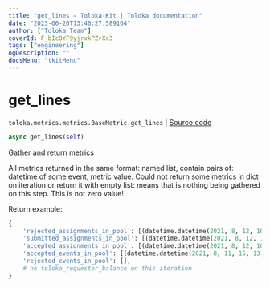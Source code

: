 ```yaml
---
title: "get_lines — Toloka-Kit | Toloka documentation"
date: "2023-06-20T13:46:27.589164"
author: ["Toloka Team"]
coverId: F_bIcOYF9yjrxkPZrXc3
tags: ["engineering"]
ogDescription: ""
docsMenu: "tkitMenu"
---
```


# get_lines

`toloka.metrics.metrics.BaseMetric.get_lines` | [Source code](https://github.com/Toloka/toloka-kit/blob/v1.2.0/src/metrics/metrics.py#L98)

```python
async get_lines(self)
```

Gather and return metrics

All metrics returned in the same format: named list, contain pairs of: datetime of some event, metric value.
Could not return some metrics in dict on iteration or return it with empty list:
means that is nothing being gathered on this step. This is not zero value!

Return example:

```python
{
    'rejected_assignments_in_pool': [(datetime.datetime(2021, 8, 12, 10, 4, 44, 895232), 0)],
    'submitted_assignments_in_pool': [(datetime.datetime(2021, 8, 12, 10, 4, 45, 321904), 75)],
    'accepted_assignments_in_pool': [(datetime.datetime(2021, 8, 12, 10, 4, 45, 951156), 75)],
    'accepted_events_in_pool': [(datetime.datetime(2021, 8, 11, 15, 13, 3, 65000), 1), ... ],
    'rejected_events_in_pool': [],
    # no toloka_requester_balance on this iteration
}
```